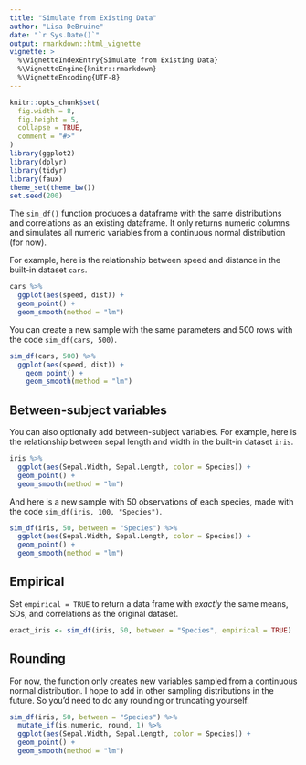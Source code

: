```yaml
---
title: "Simulate from Existing Data"
author: "Lisa DeBruine"
date: "`r Sys.Date()`"
output: rmarkdown::html_vignette
vignette: >
  %\VignetteIndexEntry{Simulate from Existing Data}
  %\VignetteEngine{knitr::rmarkdown}
  %\VignetteEncoding{UTF-8}
---
```


```r
knitr::opts_chunk$set(
  fig.width = 8,
  fig.height = 5,
  collapse = TRUE,
  comment = "#>"
)
library(ggplot2)
library(dplyr)
library(tidyr)
library(faux)
theme_set(theme_bw())
set.seed(200)
```

The `sim_df()` function produces a dataframe with the same distributions and correlations as an existing dataframe. It only returns numeric columns and simulates all numeric variables from a continuous normal distribution (for now).

For example, here is the relationship between speed and distance in the built-in dataset `cars`. 

```r
cars %>%
  ggplot(aes(speed, dist)) + 
  geom_point() +
  geom_smooth(method = "lm")
```

You can create a new sample with the same parameters and 500 rows with the code `sim_df(cars, 500)`.

```r
sim_df(cars, 500) %>%
  ggplot(aes(speed, dist)) + 
    geom_point() +
    geom_smooth(method = "lm")
```

## Between-subject variables

You can also optionally add between-subject variables. For example, here is the relationship between sepal length and width in the built-in dataset `iris`.

```r
iris %>%
  ggplot(aes(Sepal.Width, Sepal.Length, color = Species)) +
  geom_point() +
  geom_smooth(method = "lm")
```

And here is a new sample with 50 observations of each species, made with the code `sim_df(iris, 100, "Species")`.

```r
sim_df(iris, 50, between = "Species") %>%
  ggplot(aes(Sepal.Width, Sepal.Length, color = Species)) +
  geom_point() +
  geom_smooth(method = "lm")
```

## Empirical

Set `empirical = TRUE` to return a data frame with *exactly* the same means, SDs, and correlations as the original dataset.

```r
exact_iris <- sim_df(iris, 50, between = "Species", empirical = TRUE)
```


## Rounding

For now, the function only creates new variables sampled from a continuous normal distribution. I hope to add in other sampling distributions in the future. So you'd need to do any rounding or truncating yourself.

```r
sim_df(iris, 50, between = "Species") %>%
  mutate_if(is.numeric, round, 1) %>%
  ggplot(aes(Sepal.Width, Sepal.Length, color = Species)) +
  geom_point() +
  geom_smooth(method = "lm")
```

